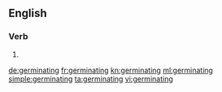 ==English==

===Verb===
{{head|en|present participle}}

# {{present participle of|germinate|lang=en|nocat=1}}

[[de:germinating]]
[[fr:germinating]]
[[kn:germinating]]
[[ml:germinating]]
[[simple:germinating]]
[[ta:germinating]]
[[vi:germinating]]